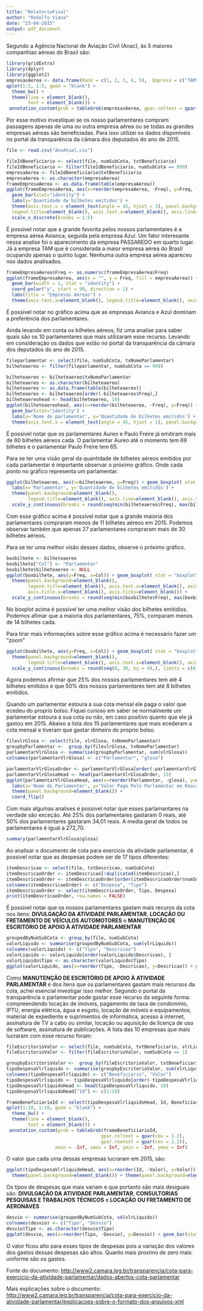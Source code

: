 ```yaml
---
title: "RelatorioFinal"
author: "Rodolfo Viana"
date: "23-04-2015"
output: pdf_document
---
```

Segundo a Agência Nacional de Aviação Civil (Anac), às 5 maiores companhias aéreas do Brasil são: 

```r
library(gridExtra)
library(dplyr)
library(ggplot2)
empresasAerea <- data.frame(Rank = c(1, 2, 3, 4, 5),  Empresa = c("TAM", "GOL", "Azul", "Avianca Brasil", "Trip"))
qplot(1:5, 1:5, geom = "blank") + 
  theme_bw() +
  theme(line = element_blank(),
        text = element_blank()) +
 annotation_custom(grob = tableGrob(empresasAerea, gpar.coltext = gpar(cex = 1.2), gpar.rowtext = gpar(cex = 1.2)), xmin = -Inf, xmax = Inf, ymin = -Inf, ymax = Inf) + coord_fixed()
```

Por esse motivo investiquei se os nosso parlamentares compram passagens apenas de uma ou outra empresa aérea ou se todas as grandes empresas aéreas são beneficiadas. 
Para isso utilizei os dados disponíveis no portal da transparência da câmara dos deputados do ano de 2015. 

```r
file <- read.csv("AnoAtual.csv")

fileIdBeneficiario <- select(file, numSubCota, txtBeneficiario)
fileIdBeneficiario <- filter(fileIdBeneficiario, numSubCota == 999)
empresaAerea <- fileIdBeneficiario$txtBeneficiario
empresaAerea <- as.character(empresaAerea)
frameEmpresaAerea <- as.data.frame(table(empresaAerea))
ggplot(frameEmpresaAerea, aes(x=reorder(empresaAerea, -Freq), y=Freq, fill = empresaAerea)) + 
  geom_bar(stat="identity") + 
  labs(y='Quantidade de bilhetes emitidos') + 
  theme(axis.text.x = element_text(angle = 45, hjust = 1), panel.background=element_blank(),  
  legend.title=element_blank(), axis.text.x=element_blank(), axis.line=element_blank(), axis.title.x=element_blank(), axis.ticks=element_blank()) + 
  scale_x_discrete(breaks = 1:5) 
```

É possivel notar que a grande favorita pelos nossos parlamentares é a empresa aérea Avianca, seguida pela empresa Azul. Um fator interesante nessa analise foi o aparecimento da empresa PASSAREDO em quarto lugar. Já a empresa TAM que é considerada a maior empresa aérea do Brasil ocupando apenas o quinto lugar. Nenhuma outra empresa aérea apareceu nos dados analisados. 

```r

frameEmpresaAerea$Freq <- as.numeric(frameEmpresaAerea$Freq)
ggplot(frameEmpresaAerea, aes(x = "", y = Freq, fill = empresaAerea)) +
  geom_bar(width = 1, stat = "identity") +
  coord_polar("y", start = 90, direction = 1) +
  labs(title = "Empresas Aéreas") +
  theme(axis.text.x=element_blank(), legend.title=element_blank(), axis.title.x=element_blank(), axis.title.y=element_blank(), panel.background=element_blank())

```

É possivel notar no gráfico acima que as empresas Avianca e Azul dominam a preferência dos parlamentares.


Ainda levando em conta os bilhetes aéreos, fiz uma analise para saber quais são os 10 parlamentares que mais utilizaram esse recurso. Levando em consideração os dados que estão no portal da transparência da câmara dos deputados do ano de 2015.

```r
fileparlamentar <- select(file, numSubCota, txNomeParlamentar)
bilheteaereo <- filter(fileparlamentar, numSubCota == 999)

bilheteaereo <- bilheteaereo$txNomeParlamentar
bilheteaereo <- as.character(bilheteaereo)
bilheteaereo <- as.data.frame(table(bilheteaereo))
bilheteaereo <- bilheteaereo[order(-bilheteaereo$Freq),] 
bilheteaereohead <- head(bilheteaereo, 10)
ggplot(bilheteaereohead, aes(x=reorder(bilheteaereo, -Freq), y=Freq)) + 
  geom_bar(stat="identity") + 
  labs(x='Nome do parlamentar', y='Quantidade de bilhetes emitidos') + 
  theme(axis.text.x = element_text(angle = 45, hjust = 1), panel.background=element_blank())
```

É possivel notar que os parlamentares Aureo e Paulo Freire já emitiram mais de 60 bilhetes aéreos cada. O parlamentar Aureo até o momento tem 69 bilhetes e o parlamentar Paulo Freire tem 65.

Para se ter uma visão geral da quantidade de bilhetes aéreos emitidos por cada parlamentar é importante observar o próximo gráfico. Onde cada ponto no gráfico representa um parlamentar. 

```r
ggplot(bilheteaereo, aes(x=bilheteaereo, y=Freq)) + geom_boxplot( stat = "boxplot") +
  labs(x='Parlamentar', y='Quantidade de bilhetes emitidos') +
  theme(panel.background=element_blank(),  
        legend.title=element_blank(), axis.line=element_blank(), axis.text.x=element_blank(), axis.title.x=element_blank(), axis.ticks=element_blank()) +
  scale_y_continuous(breaks = round(seq(min(bilheteaereo$Freq), max(bilheteaereo$Freq), by = 10),))
```

Com esse gráfico acima é possível notar que a grande maioria dos parlamentares compraram menos de 11 bilhetes aéreos em 2015. Podemos observar também que apenas 27 parlamentares compraram mais de 30 bilhetes aéreos. 

Para se ter uma melhor visão desses dados, observe o próximo gráfico. 

```r
boxbilhete <- bilheteaereo
boxbilhete["Col"] <- "Parlamentar"
boxbilhete$bilheteaereo <- NULL
ggplot(boxbilhete, aes(y=Freq, x=Col)) + geom_boxplot( stat = "boxplot")  + 
  theme(panel.background=element_blank(),  
        legend.title=element_blank(), axis.text.x=element_blank(), axis.title.y=element_blank(), axis.line=element_blank(), 
        axis.title.x=element_blank(), axis.ticks=element_blank()) + 
  scale_y_continuous(breaks = round(seq(min(boxbilhete$Freq), max(boxbilhete$Freq), by = 10),))
```

No boxplot acima é possível ter uma melhor visão dos bilhetes emitidios. Podemos afimar que a maioria dos parlamentares, 75%, comparam menos de 14 bilhetes cada. 

Para tirar mais informações sobre esse gráfico acima é necessário fazer um "zoom"

```r
ggplot(boxbilhete, aes(y=Freq, x=Col)) + geom_boxplot( stat = "boxplot")  + 
  theme(panel.background=element_blank(),  
        legend.title=element_blank(), axis.text.x=element_blank(), axis.title.y=element_blank(), axis.line=element_blank(), axis.title.x=element_blank(), axis.ticks=element_blank()) +
  scale_y_continuous(breaks = round(seq(0, 30, by = 4),), limits = c(0, 29))
```

Agora podemos afirmar que 25% dos nossos parlamentares tem até 4 bilhetes emitidos e que 50% dos nossos parlamentares tem até 8 bilhetes emitidos.  

Quando um parlamentar estoura a sua cota mensal ele paga o valor que ecedeu do proprio bolso. Fiquei curioso em saber se normalmente um parlamentar estoura a sua cota ou não, em caso positivo quanto que ele já gastou em 2015.  Abaixo a lista dos 15 parlamentares que mais ecederam a cota mensal e tiveram que gastar dinheiro do proprio bolso. 

```r
filevlrGlosa <- select(file, vlrGlosa, txNomeParlamentar)
groupbyParlamentar <-  group_by(filevlrGlosa, txNomeParlamentar)
parlamentarVlrGlosa <- summarise(groupbyParlamentar, sum(vlrGlosa))
colnames(parlamentarVlrGlosa) <- c("Parlamentar", "glosa")

parlamentarVlrGlosaOrder <- parlamentarVlrGlosa[order(-parlamentarVlrGlosa$glosa),] 
parlamentarVlrGlosaHead <- head(parlamentarVlrGlosaOrder, 15)
ggplot(parlamentarVlrGlosaHead, aes(x=reorder(Parlamentar, -glosa), y=glosa)) + geom_bar(stat="identity") + 
  labs(x='Nome do Parlamentar', y='Valor Pago Pelo Parlamentar em Reais') + 
  theme(panel.background=element_blank()) +
  coord_flip()
```

Com mais algumas analises é possivel notar que esses parlamantares na verdade são exceção. Até 25% dos parlamentares gastaram 0 reais, até 50% dos parlamentares gastaram 34,01 reais. A media geral de todos os parlamentares é igual a 272,70. 


```r
summary(parlamentarVlrGlosa$glosa)
```


Ao analisar o documento de cota para exercicio da ativdade parlamentar, é possivel notar que as despesas podem ser de 17 tipos diferentes: 

```r
itemDescricao <- select(file, txtDescricao, numSubCota)
itemDescricaoOrder <- itemDescricao[!duplicated(itemDescricao),]
itemDescricaoOrder <- itemDescricaoOrder[order(itemDescricaoOrder$numSubCota), ]
colnames(itemDescricaoOrder) <- c("Despesa", "Tipo")
itemDescricaoOrder <- select(itemDescricaoOrder, Tipo, Despesa)
print(itemDescricaoOrder, row.names = FALSE)
```

É possivel notar que os nossos parlamentares gastam mais recuros da cota nos itens: **DIVULGAÇÃO DA ATIVIDADE PARLAMENTAR**, **LOCAÇÃO OU FRETAMENTO DE VEÍCULOS AUTOMOTORES** e **MANUTENÇÃO DE ESCRITÓRIO DE APOIO À ATIVIDADE PARLAMENTAR**

```r
groupedByNumSubCota <- group_by(file, numSubCota)
valorLiquido <- summarise(groupedByNumSubCota, sum(vlrLiquido))
colnames(valorLiquido) <- c("Tipo", "Descricao")
valorLiquido <- valorLiquido[order(valorLiquido$Descricao), ]
valorLiquido$Tipo <- as.character(valorLiquido$Tipo)
ggplot(valorLiquido, aes(x=reorder(Tipo, -Descricao), y=Descricao)) + geom_bar(stat = "identity") + labs(x='Tipo da Despesa', y='Valor dos Gastos em Reais') + theme(panel.background=element_blank())
```


Como **MANUTENÇÃO DE ESCRITÓRIO DE APOIO À ATIVIDADE PARLAMENTAR** é dos itens que os parlamentares gastam mais recursos da cota, achei esencial investigar isso melhor. Segundo o portal da transparência o parlamentar pode gastar esse recurso da seguinte forma: compreendendo locação de imóveis, pagamento de taxa de condomínio, IPTU, energia elétrica, água e esgoto, locação de móveis e equipamentos, material de expediente e suprimentos de informática, acesso à internet, assinatura de TV a cabo ou similar, locação ou aquisição de licença de uso de software, assinatura de publicações. A lista das 10 empresas que mais lucraram com esse recurso foram:

```r
fileEscritorioValor <- select(file, numSubCota, txtBeneficiario, vlrLiquido)
fileEscritorioValor <- filter(fileEscritorioValor, numSubCota == 1)

groupbyEscritorioValor <-  group_by(fileEscritorioValor, txtBeneficiario)
tipoDespesaVlrliquido <- summarise(groupbyEscritorioValor, sum(vlrLiquido))
colnames(tipoDespesaVlrliquido) <- c("Beneficiario", "Valor")
tipoDespesaVlrliquido <- tipoDespesaVlrliquido[order(-tipoDespesaVlrliquido$Valor),] 
tipoDespesaVlrliquidoHead <- head(tipoDespesaVlrliquido, 10)
tipoDespesaVlrliquidoHead["Id"] <- c(1:10)

frameBeneficiarioId <- select(tipoDespesaVlrliquidoHead, Id, Beneficiario)
qplot(1:10, 1:10, geom = "blank") + 
  theme_bw() +
  theme(line = element_blank(),
        text = element_blank()) +
 annotation_custom(grob = tableGrob(frameBeneficiarioId,
                                   gpar.coltext = gpar(cex = 1.2),
                                   gpar.rowtext = gpar(cex = 1.2)),
                  xmin = -Inf, xmax = Inf, ymin = -Inf, ymax = Inf) 
```


O valor que cada uma dessas empresas lucraram em 2015, são: 


```r
ggplot(tipoDespesaVlrliquidoHead, aes(x=reorder(Id, -Valor), y=Valor)) + geom_bar(stat="identity") + labs(x='Empresa', y='Valor Recebido em Reais') +
  theme(panel.background=element_blank()) + theme(panel.background=element_blank())
```

Os tipos de despesas que mais variam e que portanto são mais desiguais são: **DIVULGAÇÃO DA ATIVIDADE PARLAMENTAR**, **CONSULTORIAS  PESQUISAS E TRABALHOS TÉCNICOS** e **LOCAÇÃO OU FRETAMENTO DE AERONAVES** 

```r
desvio <- summarise(groupedByNumSubCota, sd(vlrLiquido))
colnames(desvio) <- c("Tipo", "Desvio")
desvio$Tipo <- as.character(desvio$Tipo)
ggplot(desvio, aes(x=reorder(Tipo, -Desvio), y=Desvio)) + geom_bar(stat = "identity") + labs(x='Tipo da Despesa', y='Variação em reais') + theme(panel.background=element_blank()) 
```

O valor ficou alto para esses tipos de despesas pois a variação dos valores dos gastos dessas despesas são altos. Quanto mais proximo de zero mais uniforme são os gastos.


Fonte do documento:
<http://www2.camara.leg.br/transparencia/cota-para-exercicio-da-atividade-parlamentar/dados-abertos-cota-parlamentar>

Mais explicações sobre o documento:
<http://www2.camara.leg.br/transparencia/cota-para-exercicio-da-atividade-parlamentar/explicacoes-sobre-o-formato-dos-arquivos-xml>